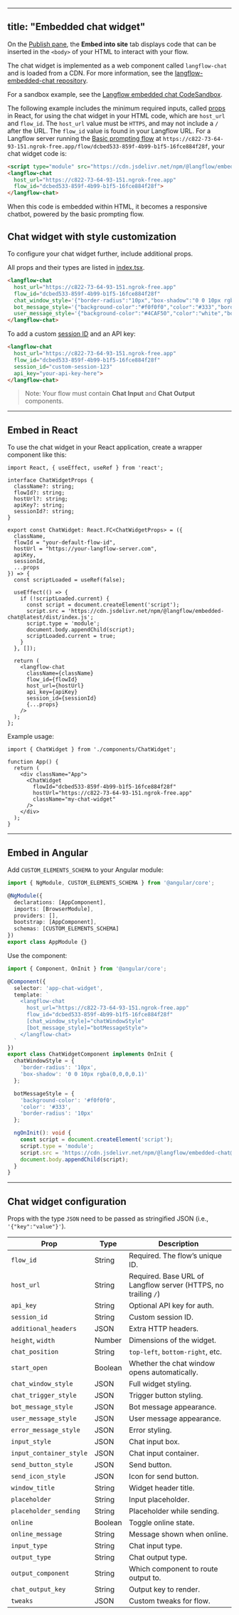 
---
title: "Embedded chat widget"
---

On the [Publish pane](https://docs.langflow.org/concepts-publish), the **Embed into site** tab displays code that can be inserted in the `<body>` of your HTML to interact with your flow.

The chat widget is implemented as a web component called `langflow-chat` and is loaded from a CDN. For more information, see the [langflow-embedded-chat repository](https://github.com/langflow-ai/langflow-embedded-chat).

For a sandbox example, see the [Langflow embedded chat CodeSandbox](https://codesandbox.io/p/sandbox/langflow-embedded-chat-example-dv9zpx).

The following example includes the minimum required inputs, called [props](https://react.dev/learn/passing-props-to-a-component) in React, for using the chat widget in your HTML code, which are `host_url` and `flow_id`. The `host_url` value must be `HTTPS`, and may not include a `/` after the URL. The `flow_id` value is found in your Langflow URL. For a Langflow server running the [Basic prompting flow](https://docs.langflow.org/basic-prompting) at `https://c822-73-64-93-151.ngrok-free.app/flow/dcbed533-859f-4b99-b1f5-16fce884f28f`, your chat widget code is:

```html
<script type="module" src="https://cdn.jsdelivr.net/npm/@langflow/embedded-chat@latest/dist/index.js"></script>
<langflow-chat
  host_url="https://c822-73-64-93-151.ngrok-free.app"
  flow_id="dcbed533-859f-4b99-b1f5-16fce884f28f">
</langflow-chat>
````

When this code is embedded within HTML, it becomes a responsive chatbot, powered by the basic prompting flow.

## Chat widget with style customization

To configure your chat widget further, include additional props.

All props and their types are listed in [index.tsx](https://github.com/langflow-ai/langflow-embedded-chat/blob/main/src/index.tsx).

```html
<langflow-chat
  host_url="https://c822-73-64-93-151.ngrok-free.app"
  flow_id="dcbed533-859f-4b99-b1f5-16fce884f28f"
  chat_window_style='{"border-radius":"10px","box-shadow":"0 0 10px rgba(0,0,0,0.1)"}'
  bot_message_style='{"background-color":"#f0f0f0","color":"#333","border-radius":"10px"}'
  user_message_style='{"background-color":"#4CAF50","color":"white","border-radius":"10px"}'>
</langflow-chat>
```

To add a custom [session ID](https://docs.langflow.org/session-id) and an API key:

```html
<langflow-chat
  host_url="https://c822-73-64-93-151.ngrok-free.app"
  flow_id="dcbed533-859f-4b99-b1f5-16fce884f28f"
  session_id="custom-session-123"
  api_key="your-api-key-here">
</langflow-chat>
```

> Note: Your flow must contain **Chat Input** and **Chat Output** components.

---

## Embed in React

To use the chat widget in your React application, create a wrapper component like this:

```tsx
import React, { useEffect, useRef } from 'react';

interface ChatWidgetProps {
  className?: string;
  flowId?: string;
  hostUrl?: string;
  apiKey?: string;
  sessionId?: string;
}

export const ChatWidget: React.FC<ChatWidgetProps> = ({
  className,
  flowId = "your-default-flow-id",
  hostUrl = "https://your-langflow-server.com",
  apiKey,
  sessionId,
  ...props
}) => {
  const scriptLoaded = useRef(false);

  useEffect(() => {
    if (!scriptLoaded.current) {
      const script = document.createElement('script');
      script.src = 'https://cdn.jsdelivr.net/npm/@langflow/embedded-chat@latest/dist/index.js';
      script.type = 'module';
      document.body.appendChild(script);
      scriptLoaded.current = true;
    }
  }, []);

  return (
    <langflow-chat
      className={className}
      flow_id={flowId}
      host_url={hostUrl}
      api_key={apiKey}
      session_id={sessionId}
      {...props}
    />
  );
};
```

Example usage:

```tsx
import { ChatWidget } from './components/ChatWidget';

function App() {
  return (
    <div className="App">
      <ChatWidget
        flowId="dcbed533-859f-4b99-b1f5-16fce884f28f"
        hostUrl="https://c822-73-64-93-151.ngrok-free.app"
        className="my-chat-widget"
      />
    </div>
  );
}
```

---

## Embed in Angular

Add `CUSTOM_ELEMENTS_SCHEMA` to your Angular module:

```ts
import { NgModule, CUSTOM_ELEMENTS_SCHEMA } from '@angular/core';

@NgModule({
  declarations: [AppComponent],
  imports: [BrowserModule],
  providers: [],
  bootstrap: [AppComponent],
  schemas: [CUSTOM_ELEMENTS_SCHEMA]
})
export class AppModule {}
```

Use the component:

```ts
import { Component, OnInit } from '@angular/core';

@Component({
  selector: 'app-chat-widget',
  template: `
    <langflow-chat
      host_url="https://c822-73-64-93-151.ngrok-free.app"
      flow_id="dcbed533-859f-4b99-b1f5-16fce884f28f"
      [chat_window_style]="chatWindowStyle"
      [bot_message_style]="botMessageStyle">
    </langflow-chat>
  `
})
export class ChatWidgetComponent implements OnInit {
  chatWindowStyle = {
    'border-radius': '10px',
    'box-shadow': '0 0 10px rgba(0,0,0,0.1)'
  };

  botMessageStyle = {
    'background-color': '#f0f0f0',
    'color': '#333',
    'border-radius': '10px'
  };

  ngOnInit(): void {
    const script = document.createElement('script');
    script.type = 'module';
    script.src = 'https://cdn.jsdelivr.net/npm/@langflow/embedded-chat@latest/dist/index.js';
    document.body.appendChild(script);
  }
}
```

---

## Chat widget configuration

Props with the type `JSON` need to be passed as stringified JSON (i.e., `'{"key":"value"}'`).

| Prop                    | Type    | Description                                                    |
| ----------------------- | ------- | -------------------------------------------------------------- |
| `flow_id`               | String  | Required. The flow’s unique ID.                                |
| `host_url`              | String  | Required. Base URL of Langflow server (HTTPS, no trailing `/`) |
| `api_key`               | String  | Optional API key for auth.                                     |
| `session_id`            | String  | Custom session ID.                                             |
| `additional_headers`    | JSON    | Extra HTTP headers.                                            |
| `height`, `width`       | Number  | Dimensions of the widget.                                      |
| `chat_position`         | String  | `top-left`, `bottom-right`, etc.                               |
| `start_open`            | Boolean | Whether the chat window opens automatically.                   |
| `chat_window_style`     | JSON    | Full widget styling.                                           |
| `chat_trigger_style`    | JSON    | Trigger button styling.                                        |
| `bot_message_style`     | JSON    | Bot message appearance.                                        |
| `user_message_style`    | JSON    | User message appearance.                                       |
| `error_message_style`   | JSON    | Error styling.                                                 |
| `input_style`           | JSON    | Chat input box.                                                |
| `input_container_style` | JSON    | Chat input container.                                          |
| `send_button_style`     | JSON    | Send button.                                                   |
| `send_icon_style`       | JSON    | Icon for send button.                                          |
| `window_title`          | String  | Widget header title.                                           |
| `placeholder`           | String  | Input placeholder.                                             |
| `placeholder_sending`   | String  | Placeholder while sending.                                     |
| `online`                | Boolean | Toggle online state.                                           |
| `online_message`        | String  | Message shown when online.                                     |
| `input_type`            | String  | Chat input type.                                               |
| `output_type`           | String  | Chat output type.                                              |
| `output_component`      | String  | Which component to route output to.                            |
| `chat_output_key`       | String  | Output key to render.                                          |
| `tweaks`                | JSON    | Custom tweaks for flow.                                 